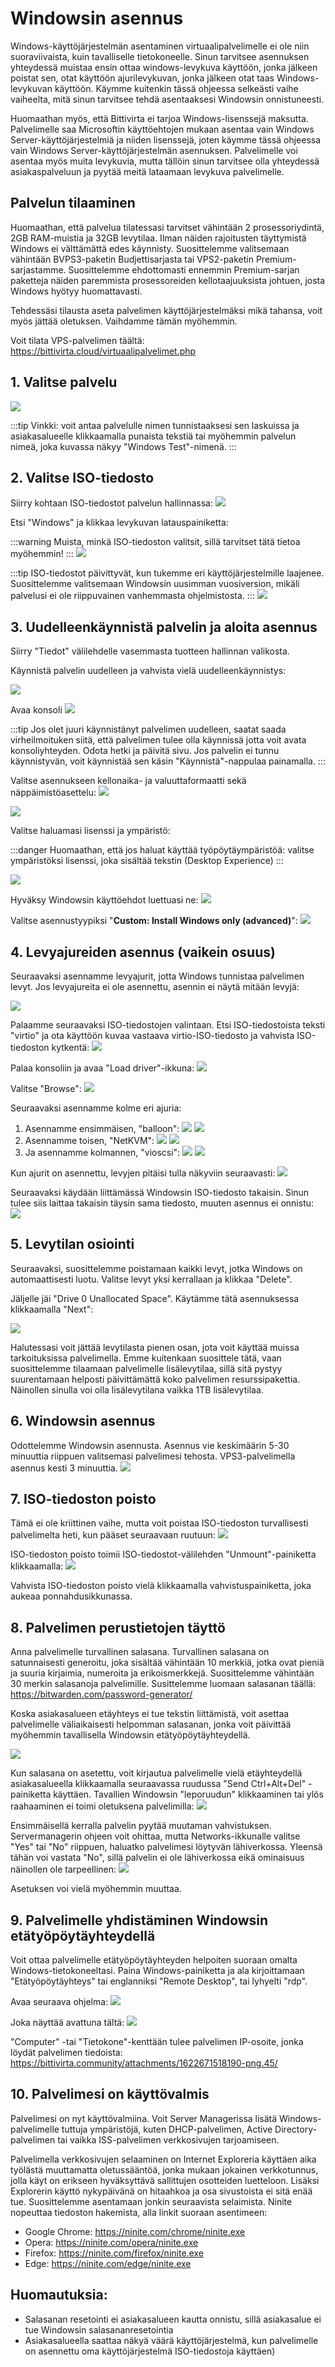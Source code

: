 # Windowsin asennus

Windows-käyttöjärjestelmän asentaminen virtuaalipalvelimelle ei ole niin
suoraviivaista, kuin tavalliselle tietokoneelle. Sinun tarvitsee asennuksen
yhteydessä muistaa ensin ottaa windows-levykuva käyttöön, jonka jälkeen poistat
sen, otat käyttöön ajurilevykuvan, jonka jälkeen otat taas Windows-levykuvan
käyttöön. Käymme kuitenkin tässä ohjeessa selkeästi vaihe vaiheelta, mitä sinun
tarvitsee tehdä asentaaksesi Windowsin onnistuneesti.

Huomaathan myös, että Bittivirta ei tarjoa Windows-lisenssejä maksutta.
Palvelimelle saa Microsoftin käyttöehtojen mukaan asentaa vain Windows
Server-käyttöjärjestelmiä ja niiden lisenssejä, joten käymme tässä ohjeessa vain
Windows Server-käyttöjärjestelmän asennuksen. Palvelimelle voi asentaa myös
muita levykuvia, mutta tällöin sinun tarvitsee olla yhteydessä asiakaspalveluun
ja pyytää meitä lataamaan levykuva palvelimelle.

## Palvelun tilaaminen

Huomaathan, että palvelua tilatessasi tarvitset vähintään 2 prosessoriydintä,
2GB RAM-muistia ja 32GB levytilaa. Ilman näiden rajoitusten täyttymistä Windows
ei välttämättä edes käynnisty. Suosittelemme valitsemaan vähintään BVPS3-paketin
Budjettisarjasta tai VPS2-paketin Premium-sarjastamme. Suosittelemme
ehdottomasti ennemmin Premium-sarjan paketteja näiden paremmista prosessoreiden
kellotaajuuksista johtuen, josta Windows hyötyy huomattavasti.

Tehdessäsi tilausta aseta palvelimen käyttöjärjestelmäksi mikä tahansa, voit
myös jättää oletuksen. Vaihdamme tämän myöhemmin.

Voit tilata VPS-palvelimen täältä:
https://bittivirta.cloud/virtuaalipalvelimet.php

## 1. Valitse palvelu

![](https://docs.bittivirta.fi/assets/docs/img/crisp/image_1dhfomj.webp)

:::tip Vinkki: voit antaa palvelulle nimen tunnistaaksesi sen laskuissa ja
asiakasalueelle klikkaamalla punaista tekstiä tai myöhemmin palvelun nimeä, joka
kuvassa näkyy "Windows Test"-nimenä. :::

## 2. Valitse ISO-tiedosto

Siirry kohtaan ISO-tiedostot palvelun hallinnassa:
![](https://docs.bittivirta.fi/assets/docs/img/crisp/image_6fdhb6.webp)

Etsi "Windows" ja klikkaa levykuvan latauspainiketta:

:::warning Muista, minkä ISO-tiedoston valitsit, sillä tarvitset tätä tietoa
myöhemmin! :::
![](https://docs.bittivirta.fi/assets/docs/img/crisp/image_1plmzko.webp)

:::tip ISO-tiedostot päivittyvät, kun tukemme eri käyttöjärjestelmille laajenee.
Suosittelemme valitsemaan Windowsin uusimman vuosiversion, mikäli palvelusi ei
ole riippuvainen vanhemmasta ohjelmistosta. :::
![](https://docs.bittivirta.fi/assets/docs/img/crisp/image_mkq0c6.webp)

## 3. Uudelleenkäynnistä palvelin ja aloita asennus

Siirry "Tiedot" välilehdelle vasemmasta tuotteen hallinnan valikosta.

Käynnistä palvelin uudelleen ja vahvista vielä uudelleenkäynnistys:

![](https://docs.bittivirta.fi/assets/docs/img/crisp/image_149f91x.webp)

Avaa konsoli
![](https://docs.bittivirta.fi/assets/docs/img/crisp/image_2j3tq6.webp)

:::tip Jos olet juuri käynnistänyt palvelimen uudelleen, saatat saada
virheilmoituken siitä, että palvelimen tulee olla käynnissä jotta voit avata
konsoliyhteyden. Odota hetki ja päivitä sivu. Jos palvelin ei tunnu
käynnistyvän, voit käynnistää sen käsin "Käynnistä"-nappulaa painamalla. :::

Valitse asennukseen kellonaika- ja valuuttaformaatti sekä näppäimistöasettelu:
![](https://docs.bittivirta.fi/assets/docs/img/crisp/image_6c1ick.webp)

![](https://docs.bittivirta.fi/assets/docs/img/crisp/image_fax0mh.webp)

Valitse haluamasi lisenssi ja ympäristö:

:::danger Huomaathan, että jos haluat käyttää työpöytäympäristöä: valitse
ympäristöksi lisenssi, joka sisältää tekstin (Desktop Experience) :::

![](https://docs.bittivirta.fi/assets/docs/img/crisp/image_1fu80kf.webp)

Hyväksy Windowsin käyttöehdot luettuasi ne:
![](https://docs.bittivirta.fi/assets/docs/img/crisp/image_lwebkp.webp)

Valitse asennustyypiksi "**Custom: Install Windows only (advanced)**":
![](https://docs.bittivirta.fi/assets/docs/img/crisp/image_jjy9rr.webp)

## 4. Levyajureiden asennus (vaikein osuus)

Seuraavaksi asennamme levyajurit, jotta Windows tunnistaa palvelimen levyt. Jos
levyajureita ei ole asennettu, asennin ei näytä mitään levyjä:

![](https://docs.bittivirta.fi/assets/docs/img/crisp/image_59q7yo.webp)

Palaamme seuraavaksi ISO-tiedostojen valintaan. Etsi ISO-tiedostoista teksti
"virtio" ja ota käyttöön kuvaa vastaava virtio-ISO-tiedosto ja vahvista
ISO-tiedoston kytkentä:
![](https://docs.bittivirta.fi/assets/docs/img/crisp/image_3fk9sl.webp)

Palaa konsoliin ja avaa "Load driver"-ikkuna:
![](https://docs.bittivirta.fi/assets/docs/img/crisp/image_1lywljc.webp)

Valitse "Browse":
![](https://docs.bittivirta.fi/assets/docs/img/crisp/image_scp049.webp)

Seuraavaksi asennamme kolme eri ajuria:

1. Asennamme ensimmäisen, "balloon":
   ![](https://docs.bittivirta.fi/assets/docs/img/crisp/image_106398p.webp)
   ![](https://docs.bittivirta.fi/assets/docs/img/crisp/image_1f5poob.webp)
2. Asennamme toisen, "NetKVM":
   ![](https://docs.bittivirta.fi/assets/docs/img/crisp/image_zximxh.webp)
   ![](https://docs.bittivirta.fi/assets/docs/img/crisp/image_19cxa9j.webp)
3. Ja asennamme kolmannen, "vioscsi":
   ![](https://docs.bittivirta.fi/assets/docs/img/crisp/image_4mc8ed.webp)
   ![](https://docs.bittivirta.fi/assets/docs/img/crisp/image_16eyuq7.webp)

Kun ajurit on asennettu, levyjen pitäisi tulla näkyviin seuraavasti:
![](https://docs.bittivirta.fi/assets/docs/img/crisp/image_s83lib.webp)

Seuraavaksi käydään liittämässä Windowsin ISO-tiedosto takaisin. Sinun tulee
siis laittaa takaisin täysin sama tiedosto, muuten asennus ei onnistu:
![](https://docs.bittivirta.fi/assets/docs/img/crisp/image_1n9bhyr.webp)

## 5. Levytilan osiointi

Seuraavaksi, suosittelemme poistamaan kaikki levyt, jotka Windows on
automaattisesti luotu. Valitse levyt yksi kerrallaan ja klikkaa "Delete".

Jäljelle jäi "Drive 0 Unallocated Space". Käytämme tätä asennuksessa
klikkaamalla "Next":

![](https://docs.bittivirta.fi/assets/docs/img/crisp/image_854zyf.webp)

Halutessasi voit jättää levytilasta pienen osan, jota voit käyttää muissa
tarkoituksissa palvelimella. Emme kuitenkaan suosittele tätä, vaan suosittelemme
tilaamaan palvelimelle lisälevytilaa, sillä sitä pystyy suurentamaan helposti
päivittämättä koko palvelimen resurssipakettia. Näinollen sinulla voi olla
lisälevytilana vaikka 1TB lisälevytilaa.

## 6. Windowsin asennus

Odottelemme Windowsin asennusta. Asennus vie keskimäärin 5-30 minuuttia riippuen
valitsemasi palvelimesi tehosta. VPS3-palvelimella asennus kesti 3 minuuttia.
![](https://docs.bittivirta.fi/assets/docs/img/crisp/image_uqj9oa.webp)

## 7. ISO-tiedoston poisto

Tämä ei ole kriittinen vaihe, mutta voit poistaa ISO-tiedoston turvallisesti
palvelimelta heti, kun pääset seuraavaan ruutuun:
![](https://docs.bittivirta.fi/assets/docs/img/crisp/image_1ugzkau.webp)

ISO-tiedoston poisto toimii ISO-tiedostot-välilehden "Unmount"-painiketta
klikkaamalla:
![](https://docs.bittivirta.fi/assets/docs/img/crisp/image_p0ek43.webp)

Vahvista ISO-tiedoston poisto vielä klikkaamalla vahvistuspainiketta, joka
aukeaa ponnahdusikkunassa.

## 8. Palvelimen perustietojen täyttö

Anna palvelimelle turvallinen salasana. Turvallinen salasana on satunnaisesti
generoitu, joka sisältää vähintään 10 merkkiä, jotka ovat pieniä ja suuria
kirjaimia, numeroita ja erikoismerkkejä. Suosittelemme vähintään 30 merkin
salasanoja palvelimille. Susittelemme luomaan salasanan täällä:
https://bitwarden.com/password-generator/

Koska asiakasalueen etäyhteys ei tue tekstin liittämistä, voit asettaa
palvelimelle väliaikaisesti helpomman salasanan, jonka voit päivittää myöhemmin
tavallisella Windowsin etätyöpöytäyhteydellä.

![](https://docs.bittivirta.fi/assets/docs/img/crisp/image_117o7cz.webp)

Kun salasana on asetettu, voit kirjautua palvelimelle vielä etäyhteydellä
asiakasalueella klikkaamalla seuraavassa ruudussa "Send Ctrl+Alt+Del"
-painiketta käyttäen. Tavallien Windowsin "leporuudun" klikkaaminen tai ylös
raahaaminen ei toimi oletuksena palvelimilla:
![](https://docs.bittivirta.fi/assets/docs/img/crisp/image_ddif5w.webp)

Ensimmäisellä kerralla palvelin pyytää muutaman vahvistuksen. Servermanagerin
ohjeen voit ohittaa, mutta Networks-ikkunalle valitse "Yes" tai "No" riippuen,
haluatko palvelimesi löytyvän lähiverkossa. Yleensä tähän voi vastata "No",
sillä palvelin ei ole lähiverkossa eikä ominaisuus näinollen ole tarpeellinen:
![](https://docs.bittivirta.fi/assets/docs/img/crisp/image_1hifz3t.webp)

Asetuksen voi vielä myöhemmin muuttaa.

## 9. Palvelimelle yhdistäminen Windowsin etätyöpöytäyhteydellä

Voit ottaa palvelimelle etätyöpöytäyhteyden helpoiten suoraan omalta
Windows-tietokoneeltasi. Paina Windows-painiketta ja ala kirjoittamaan
"Etätyöpöytäyhteys" tai englanniksi "Remote Desktop", tai lyhyelti "rdp".

Avaa seuraava ohjelma:
![](https://docs.bittivirta.fi/assets/docs/img/crisp/image_1qgmqvm.webp)

Joka näyttää avattuna tältä:
![](https://docs.bittivirta.fi/assets/docs/img/crisp/image_1rdnvw8.webp)

"Computer" -tai "Tietokone"-kenttään tulee palvelimen IP-osoite, jonka löydät
palvelimen tiedoista:
https://bittivirta.community/attachments/1622671518190-png.45/

## 10. Palvelimesi on käyttövalmis

Palvelimesi on nyt käyttövalmiina. Voit Server Managerissa lisätä
Windows-palvelimelle tuttuja ympäristöjä, kuten DHCP-palvelimen, Active
Directory-palvelimen tai vaikka ISS-palvelimen verkkosivujen tarjoamiseen.

Palvelimella verkkosivujen selaaminen on Internet Exploreria käyttäen aika
työlästä muuttamatta oletussääntöä, jonka mukaan jokainen verkkotunnus, jolla
käyt on erikseen hyväksyttävä sallittujen osotteiden luetteloon. Lisäksi
Explorerin käyttö nykypäivänä on hitaahkoa ja osa sivustoista ei sitä enää tue.
Suosittelemme asentamaan jonkin seuraavista selaimista. Ninite nopeuttaa
tiedoston hakemista, alla linkit suoraan asentimeen:

-   Google Chrome: https://ninite.com/chrome/ninite.exe
-   Opera: https://ninite.com/opera/ninite.exe
-   Firefox: https://ninite.com/firefox/ninite.exe
-   Edge: https://ninite.com/edge/ninite.exe

## Huomautuksia:

-   Salasanan resetointi ei asiakasalueen kautta onnistu, sillä asiakasalue ei
    tue Windowsin salasananresetointia
-   Asiakasalueella saattaa näkyä väärä käyttöjärjestelmä, kun palvelimelle on
    asennettu oma käyttöjärjestelmä ISO-tiedostoja käyttäen)
